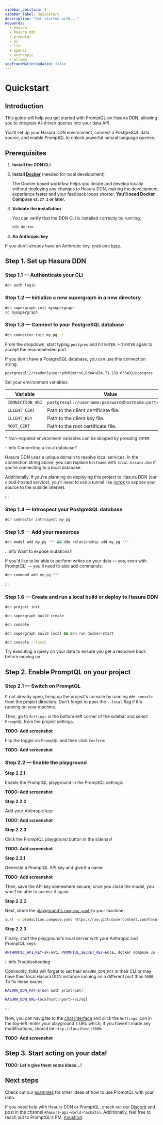 ```yaml
---
sidebar_position: 2
sidebar_label: Quickstart
description: "Get started with..."
keywords:
  - hasura
  - hasura ddn
  - promptql
  - ai
  - llm
  - openai
  - anthropic
  - ollama
seoFrontMatterUpdated: false
---
```



# Quickstart

## Introduction

This guide will help you get started with PromptQL on Hasura DDN, allowing you to integrate AI-driven queries into your
data API.

You'll set up your Hasura DDN environment, connect a PostgreSQL data source, and enable PromptQL to unlock powerful 
natural language queries.

## Prerequisites

1. **Install the DDN CLI**

   <InstallTheCli />

2. **Install [Docker](https://docs.docker.com/engine/install/)** (needed for local development)

   The Docker based workflow helps you iterate and develop locally without deploying any changes to Hasura DDN, making
   the development experience faster and your feedback loops shorter. **You'll need Docker Compose `v2.27.1` or later.**

3. **Validate the installation**

   You can verify that the DDN CLI is installed correctly by running:

   ```sh
   ddn doctor
   ```

4. **An Anthropic key**

If you don't already have an Anthropic key, grab one [here](https://docs.anthropic.com/en/api/getting-started).

## Step 1. Set up Hasura DDN

### Step 1.1 — Authenticate your CLI

```sh title="Use the following command to launch a browser window:"
ddn auth login
```

### Step 1.2 — Initialize a new supergraph in a new directory

```sh title="This will create a new project in an empty directory:"
ddn supergraph init mysupergraph
cd mysupergraph
```

### Step 1.3 — Connect to your PostgreSQL database

```sh title="We'll initialize a new PostgreSQL connector:"
ddn connector init my_pg -i
```

From the dropdown, start typing `postgres` and hit `ENTER`. Hit `ENTER` again to accept the recommended port.

If you don't have a PostgreSQL database, you can use this connection string:

```plaintext
postgresql://readonlyuser:yMXM2mt*vG,Rdn4+@34.71.138.6:5432/postgres
```

Set your environment variables:

| Variable         | Value                                                 | Required |
| ---------------- | ----------------------------------------------------- | -------- |
| `CONNECTION_URI` | `postgresql://username:password@hostname:port/dbname` | Yes      |
| `CLIENT_CERT`    | Path to the client certificate file.                  | No       |
| `CLIENT_KEY`     | Path to the client key file.                          | No       |
| `ROOT_CERT`      | Path to the root certificate file.                    | No       |

\* Non-required environment variables can be skipped by pressing `ENTER`.

:::info Connecting a local database?

Hasura DDN uses a unique domain to resolve local services. In the connection string above, you can replace `hostname`
with `local.hasura.dev` if you're connecting to a local database.

Additionally, if you're planning on deploying this project to Hasura DDN (our cloud-hosted service), you'll need to use
a tunnel like [ngrok](https://ngrok.com) to expose your source to the outside internet.

:::

### Step 1.4 — Introspect your PostgreSQL database

```sh title="Introspecting will create a set of configuration files so DDN knows about your source's structure:"
ddn connector introspect my_pg
```

### Step 1.5 — Add your resources

```sh title="We'll add our tables and their relationships automatically to our API:"
ddn model add my_pg "*" && ddn relationship add my_pg "*"
```

:::info Want to expose mutations?

If you'd like to be able to perform writes on your data — yes, even with PromptQL! — you'll need to also add commands:

```sh
ddn command add my_pg "*"
```

:::

### Step 1.6 — Create and run a local build or deploy to Hasura DDN

<Tabs>
<TabItem value="cloud" label="Cloud-hosted project">
  
```sh title="Use the CLI to provision a new project on Hasura DDN:"
ddn project init
```

```sh title="Finally, create a new build and deploy your supergraph:"
ddn supergraph build create
```

```sh title="You now navigate to the Hasura console to test your API:"
ddn console
```

</TabItem>
<TabItem value="local" label="Locally-running project">

```sh title="Create a local build and then run it via the CLI:"
ddn supergraph build local && ddn run docker-start
```

```sh title="You now navigate to the Hasura console to test your API:"
ddn console --local
```

</TabItem>
</Tabs>

Try executing a query on your data to ensure you get a response back before moving on.

## Step 2. Enable PromptQL on your project

### Step 2.1 — Switch on PromptQL

If not already open, bring up the project's console by running `ddn console` from the project directory. Don't forget to
pass the `--local` flag if it's running on your machine.

Then, go to `Settings` in the bottom-left corner of the sidebar and select `PromptQL` from the project settings.

**TODO: Add screenshot**

Flip the toggle on `PromptQL` and then click `Confirm`:

**TODO: Add screenshot**

### Step 2.2 — Enable the playground

<Tabs>
<TabItem value="cloud" label="Cloud-hosted project">

**Step 2.2.1**

Enable the PromptQL playground in the PromptQL settings:

**TODO: Add screenshot**

**Step 2.2.2**

Add your Anthropic key:

**TODO: Add screenshot**

**Step 2.2.3**

Click the PromptQL playground button in the sidenav!

**TODO: Add screenshot**

</TabItem>
<TabItem value="local" label="Locally-running project">

**Step 2.2.1**

Generate a PromptQL API key and give it a name:

**TODO: Add screenshot**

Then, save the API key somewhere secure; once you close the modal, you won't be able to access it again.

**Step 2.2.2**

Next, clone the
[playground's `compose.yaml`](https://raw.githubusercontent.com/hasura/promptql/refs/heads/main/playground/production.compose.yaml)
to your machine:

```sh
curl -o production.compose.yaml https://raw.githubusercontent.com/hasura/promptql/refs/heads/main/playground/production.compose.yaml
```

**Step 2.2.3**

Finally, start the playground's local server with your Anthropic and PromptQL keys:

```sh
ANTHROPIC_API_KEY=sk-ant… PROMPTQL_SECRET_KEY=6dce… docker compose up -f production.compose.yaml
```

:::info Troubleshooting

Commonly, folks will forget to set their `HASURA_DDN_PAT` in their CLI or may have their local Hasura DDN instance
running on a different port than `3000`. To fix these issues:

```sh title="Set your PAT:"
HASURA_DDN_PAT=$(ddn auth print-pat)
```

```sh title="Set your HASURA_DDN_URL to the correct port"
HASURA_DDN_URL=localhost:<port>/v1/sql
```

:::

Now, you can navigate to the [chat interface](https:console.hasura.io/local/chat) and click the `Settings` icon in the
top-left; enter your playground's URL which, if you haven't made any modifications, should be `http://localhost:5000`:

**TODO: Add screenshot**

</TabItem>
</Tabs>

## Step 3. Start acting on your data!

**TODO: Let's give them some ideas...!**

## Next steps

Check out our [examples](/promptql/examples.mdx) for other ideas of how to use PromptQL with your data.

If you need help with Hasura DDN or PromptQL, check out our [Discord](https://bit.ly/3YhGP8d) and post in the channel
`#hasura-api-world-hackaton`. Additionally, feel free to reach out to PromptQL's PM,
[Anushrut](mailto:anushrut.gupta@hasura.io).
